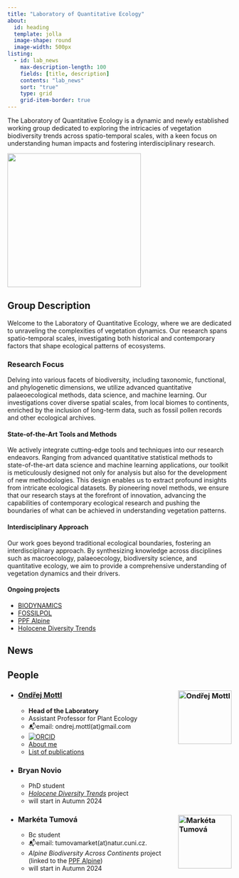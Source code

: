 ```yaml
---
title: "Laboratory of Quantitative Ecology"
about:
  id: heading
  template: jolla
  image-shape: round
  image-width: 500px
listing: 
  - id: lab_news
    max-description-length: 100
    fields: [title, description]
    contents: "lab_news"
    sort: "true"
    type: grid
    grid-item-border: true
---
```


::: {#heading}
The Laboratory of Quantitative Ecology is a dynamic and newly established working group dedicated to exploring the intricacies of vegetation biodiversity trends across spatio-temporal scales, with a keen focus on understanding human impacts and fostering interdisciplinary research.
:::

![](lab_news/img/HoloceneDiversityTrends_HD.png){width=300 fig-align="center"}

## Group Description

Welcome to the Laboratory of Quantitative Ecology, where we are dedicated to unraveling the complexities of vegetation dynamics. Our research spans spatio-temporal scales, investigating both historical and contemporary factors that shape ecological patterns of ecosystems.

### Research Focus

Delving into various facets of biodiversity, including taxonomic, functional, and phylogenetic dimensions, we utilize advanced quantitative palaeoecological methods, data science, and machine learning. Our investigations cover diverse spatial scales, from local biomes to continents, enriched by the inclusion of long-term data, such as fossil pollen records and other ecological archives.

#### State-of-the-Art Tools and Methods

We actively integrate cutting-edge tools and techniques into our research endeavors. Ranging from advanced quantitative statistical methods to state-of-the-art data science and machine learning applications, our toolkit is meticulously designed not only for analysis but also for the development of new methodologies. This design enables us to extract profound insights from intricate ecological datasets. By pioneering novel methods, we ensure that our research stays at the forefront of innovation, advancing the capabilities of contemporary ecological research and pushing the boundaries of what can be achieved in understanding vegetation patterns.


#### Interdisciplinary Approach

Our work goes beyond traditional ecological boundaries, fostering an interdisciplinary approach. By synthesizing knowledge across disciplines such as macroecology, palaeoecology, biodiversity science, and quantitative ecology, we aim to provide a comprehensive understanding of vegetation dynamics and their drivers.

#### Ongoing projects

- [BIODYNAMICS](/projects/BIODYNAMICS/index.qmd)
- [FOSSILPOL](/projects/FOSSILPOL/index.qmd)
- [PPF Alpine](/projects/PPF-Alpine/index.qmd)
- [Holocene Diversity Trends](/lab/lab_news/01-phd_position_HoloceneDiversityTrends.qmd)

## News
::: {#lab_news}
:::


## People

- ### [Ondřej Mottl](/about_me/cv.qmd) <img src="https://www.uib.no/sites/w3.uib.no/files/styles/user_thumbnail/public/pictures/picture-396270-1579792833.jpg?itok=hez3oHo-" alt="Ondřej Mottl" align="right" width="120" /> 
  * **Head of the Laboratory**
  * Assistant Professor for Plant Ecology
  * 📬email: ondrej.mottl(at)gmail.com
  * [![ORCID](https://img.shields.io/badge/orcid-0000--0002--9796--5081-brightgreen.svg)](https://orcid.org/0000-0002-9796-5081)
  * [About me](/index.qmd)
  * [List of publications](/about_me/list_of_publications.qmd)
  
- ### Bryan Novio  
  * PhD student
  * [*Holocene Diversity Trends*](/lab/lab_news/01-phd_position_HoloceneDiversityTrends.qmd) project
  - will start in Autumn 2024

- ### Markéta Tumová <img src="img/marketa_crop.JPG" alt="Markéta Tumová" align="right" width="120" />
   * Bc student
   * 📬email: tumovamarket(at)natur.cuni.cz.
   * *Alpine Biodiversity Across Continents* project (linked to the [PPF Alpine](/projects/PPF-Alpine/index.qmd))
   * will start in Autumn 2024